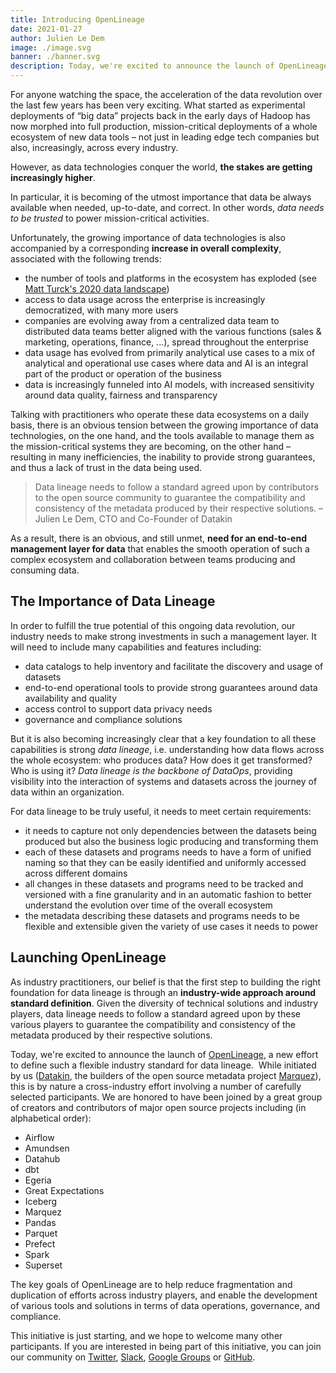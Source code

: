 ```yaml
---
title: Introducing OpenLineage
date: 2021-01-27
author: Julien Le Dem
image: ./image.svg
banner: ./banner.svg
description: Today, we're excited to announce the launch of OpenLineage, a new effort to define such a flexible industry standard for data lineage.
---
```


For anyone watching the space, the acceleration of the data revolution over the last few years has been very exciting. What started as experimental deployments of “big data” projects back in the early days of Hadoop has now morphed into full production, mission-critical deployments of a whole ecosystem of new data tools – not just in leading edge tech companies but also, increasingly, across every industry.

However, as data technologies conquer the world, <strong>the stakes are getting increasingly higher</strong>.

In particular, it is becoming of the utmost importance that data be always available when needed, up-to-date, and correct. In other words, *data needs to be trusted* to power mission-critical activities.

Unfortunately, the growing importance of data technologies is also accompanied by a corresponding <strong>increase in overall complexity</strong>, associated with the following trends:

- the number of tools and platforms in the ecosystem has exploded (see <a href="http://mattturck.com/wp-content/uploads/2020/09/2020-Data-and-AI-Landscape-Matt-Turck-at-FirstMark-v1.pdf" target="_blank" rel="noopener">Matt Turck's 2020 data landscape</a>)
- access to data usage across the enterprise is increasingly democratized, with many more users
- companies are evolving away from a centralized data team to distributed data teams better aligned with the various functions (sales & marketing, operations, finance, ...), spread throughout the enterprise
- data usage has evolved from primarily analytical use cases to a mix of analytical and operational use cases where data and AI is an integral part of the product or operation of the business
- data is increasingly funneled into AI models, with increased sensitivity around data quality, fairness and transparency

Talking with practitioners who operate these data ecosystems on a daily basis, there is an obvious tension between the growing importance of data technologies, on the one hand, and the tools available to manage them as the mission-critical systems they are becoming, on the other hand – resulting in many inefficiencies, the inability to provide strong guarantees, and thus a lack of trust in the data being used.

> Data lineage needs to follow a standard agreed upon by contributors to the open source community to guarantee the compatibility and consistency of the metadata produced by their respective solutions. – Julien Le Dem, CTO and Co-Founder of Datakin

As a result, there is an obvious, and still unmet, <strong>need for an end-to-end management layer for data</strong> that enables the smooth operation of such a complex ecosystem and collaboration between teams producing and consuming data.

## The Importance of Data Lineage

In order to fulfill the true potential of this ongoing data revolution, our industry needs to make strong investments in such a management layer. It will need to include many capabilities and features including:

- data catalogs to help inventory and facilitate the discovery and usage of datasets
- end-to-end operational tools to provide strong guarantees around data availability and quality
- access control to support data privacy needs
- governance and compliance solutions

But it is also becoming increasingly clear that a key foundation to all these capabilities is strong *data lineage*, i.e. understanding how data flows across the whole ecosystem: who produces data? How does it get transformed? Who is using it? *Data lineage is the backbone of DataOps*, providing visibility into the interaction of systems and datasets across the journey of data within an organization.

For data lineage to be truly useful, it needs to meet certain requirements:

- it needs to capture not only dependencies between the datasets being produced but also the business logic producing and transforming them
- each of these datasets and programs needs to have a form of unified naming so that they can be easily identified and uniformly accessed across different domains
- all changes in these datasets and programs need to be tracked and versioned with a fine granularity and in an automatic fashion to better understand the evolution over time of the overall ecosystem
- the metadata describing these datasets and programs needs to be flexible and extensible given the variety of use cases it needs to power

## Launching OpenLineage

As industry practitioners, our belief is that the first step to building the right foundation for data lineage is through an <strong>industry-wide approach around standard definition</strong>. Given the diversity of technical solutions and industry players, data lineage needs to follow a standard agreed upon by these various players to guarantee the compatibility and consistency of the metadata produced by their respective solutions.

Today, we're excited to announce the launch of <a href="https://github.com/OpenLineage/OpenLineage" target="_blank" rel="noopener">OpenLineage</a>, a new effort to define such a flexible industry standard for data lineage.  While initiated by us (<a href="https://datakin.com/" target="_blank" rel="noopener">Datakin</a>, the builders of the open source metadata project <a href="https://marquezproject.github.io/marquez/" target="_blank" rel="noopener">Marquez</a>), this is by nature a cross-industry effort involving a number of carefully selected participants. We are honored to have been joined by a great group of creators and contributors of major open source projects including (in alphabetical order):

- Airflow
- Amundsen
- Datahub
- dbt
- Egeria
- Great Expectations
- Iceberg
- Marquez
- Pandas
- Parquet
- Prefect
- Spark
- Superset

The key goals of OpenLineage are to help reduce fragmentation and duplication of efforts across industry players, and enable the development of various tools and solutions in terms of data operations, governance, and compliance.

This initiative is just starting, and we hope to welcome many other participants. If you are interested in being part of this initiative, you can join our community on <a href="https://twitter.com/OpenLineage" target="_blank" rel="noopener">Twitter</a>, <a href="http://bit.ly/OpenLineageSlack" target="_blank" rel="noopener">Slack</a>, <a href="https://groups.google.com/g/openlineage?pli=1" target="_blank" rel="noopener">Google Groups</a> or <a href="https://github.com/OpenLineage/OpenLineage" target="_blank" rel="noopener">GitHub</a>.


